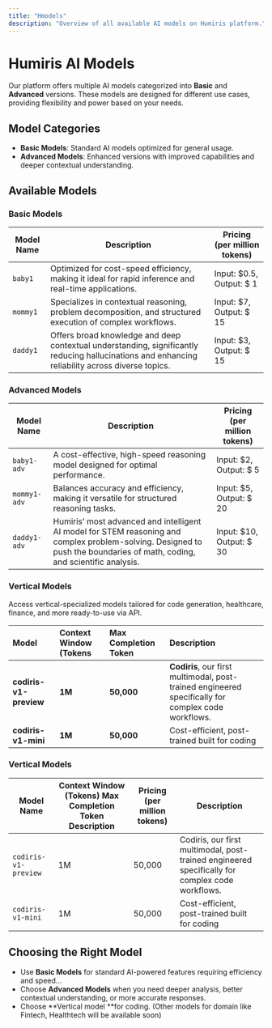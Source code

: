 ```yaml
---
title: "Hmodels"
description: "Overview of all available AI models on Humiris platform."
---
```


# Humiris AI Models

Our platform offers multiple AI models categorized into **Basic** and **Advanced** versions. These models are designed for different use cases, providing flexibility and power based on your needs.

## Model Categories

- **Basic Models**: Standard AI models optimized for general usage.
- **Advanced Models**: Enhanced versions with improved capabilities and deeper contextual understanding.

## Available Models

### Basic Models

| Model Name | Description                                                                                                                                      | Pricing (per million tokens) |
| ---------- | ------------------------------------------------------------------------------------------------------------------------------------------------ | ---------------------------- |
| `baby1`    | Optimized for cost-speed efficiency, making it ideal for rapid inference and real-time applications.                                             | Input: $0.5, Output: $  1    |
| `mommy1`   | Specializes in contextual reasoning, problem decomposition, and structured execution of complex workflows.                                       | Input: $7, Output: $  15     |
| `daddy1`   | Offers broad knowledge and deep contextual understanding, significantly reducing hallucinations and enhancing reliability across diverse topics. | Input: $3, Output: $  15     |

### Advanced Models

| Model Name   | Description                                                                                                                                                               | Pricing (per million tokens) |
| ------------ | ------------------------------------------------------------------------------------------------------------------------------------------------------------------------- | ---------------------------- |
| `baby1-adv`  | A cost-effective, high-speed reasoning model designed for optimal performance.                                                                                            | Input: $2, Output: $  5      |
| `mommy1-adv` | Balances accuracy and efficiency, making it versatile for structured reasoning tasks.                                                                                     | Input: $5, Output: $  20     |
| `daddy1-adv` | Humiris’ most advanced and intelligent AI model for STEM reasoning and complex problem-solving. Designed to push the boundaries of math, coding, and scientific analysis. | Input: $10, Output: $  30    |

### **Vertical Models**

Access vertical-specialized models tailored for code generation, healthcare, finance, and more ready-to-use via API.

| **Model**              | **Context Window (Tokens** | **Max Completion Token** | **Description**                                                                                     |
| :--------------------- | :------------------------- | :----------------------- | :-------------------------------------------------------------------------------------------------- |
| **codiris-v1-preview** | **1M**                     | **50,000**               | **Codiris**, our first multimodal, post-trained engineered specifically for complex code workflows. |
| **codiris-v1-mini**    | **1M**                     | **50,000**               | Cost-efficient, post-trained built for coding                                                       |

### Vertical Models

| Model Name           | Context Window (Tokens) Max Completion Token Description | Pricing (per million tokens) | Description                                                                                     |
| -------------------- | -------------------------------------------------------- | ---------------------------- | ----------------------------------------------------------------------------------------------- |
| `codiris-v1-preview` | 1M                                                       | 50,000                       | Codiris, our first multimodal, post-trained engineered specifically for complex code workflows. |
| `codiris-v1-mini`    | 1M                                                       | 50,000                       | Cost-efficient, post-trained built for coding                                                   |

## Choosing the Right Model

- Use **Basic Models** for standard AI-powered features requiring efficiency and speed...
- Choose **Advanced Models** when you need deeper analysis, better contextual understanding, or more accurate responses.
- Choose **Vertical model **for coding. (Other models for domain like Fintech, Healthtech will be available soon)